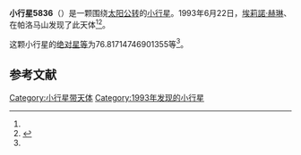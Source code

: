 {{Infobox planet
| bgcolour = #FFFFC0
| name = 5836
| symbol = 
| image = 
| caption = 
| discovery = yes
| discovery_ref = 
| discoverer = [[埃莉諾·赫琳|埃莉諾·赫琳]]、{{link-en|肯尼斯·J·劳伦斯|Kenneth J. Lawrence}}
| discovery_site = [[帕洛马山|帕洛马山]] 
| discovered = 1993年6月22日
| designations = yes
| mp_name = 
| named_after = 
| alt_names = 
| mp_category = [[阿莫尔型小行星|阿莫尔型小行星]]
| orbit_ref = <ref name="a">[http://ssd.jpl.nasa.gov/sbdb.cgi?sstr=5836 5836] {{Wayback|url=http://ssd.jpl.nasa.gov/sbdb.cgi?sstr=5836 |date=20110610012846 }}，小行星數據庫瀏覽器（JPL Small-Body Database Browser）－[[美国国家航空航天局|美国国家航空航天局]]喷气推进实验室</ref>
| epoch = 2456400.5（2013年4月18日更新）
| aphelion = {{convert|3.748484906854704|AU|km|3|abbr=on|lk=out}}
| perihelion = {{convert|1.144032405554569|AU|km|3|abbr=on}}
| semimajor = {{convert|2.446258656204636|AU|km|3|abbr=on}}
| eccentricity = 0.532333835
| period = 1397.500558日<br />3.83[[儒略年|儒略年]]
| avg_speed = 
| inclination = 7.979169782861645
| asc_node = 239.6787348997883
| mean_anomaly = 
| arg_peri = 76.81714746901355
| satellites = 
| physical_characteristics = yes
| dimensions = 
| mass = 
| density = 
| surface_grav = 
| escape_velocity = 
| sidereal_day = 
| axial_tilt = 
| pole_ecliptic_lat = 
| pole_ecliptic_lon = 
| albedo = 
| temperatures= 
| temp_name1 = 
| mean_temp_1 = 
| max_temp_1 = 
| temp_name2 = 
| max_temp_2 = 
| spectral_type = 
| abs_magnitude = 76.81714746901355
}}

'''小行星5836'''（{{lang-en|5836}}）是一颗围绕[[太阳|太阳]][[公转|公转]]的[[小行星|小行星]]。1993年6月22日，[[埃莉諾·赫琳|埃莉諾·赫琳]]、{{link-en|肯尼斯·J·劳伦斯|Kenneth J. Lawrence}}在帕洛马山发现了此天体<ref name="a" /><ref>{{cite news|title=小行星列表|url=http://cfa-www.harvard.edu/iau/lists/NumberedMPs.txt|accessdate=2013-07-08|newspaper=哈佛大学|archive-date=2008-05-17|archive-url=https://web.archive.org/web/20080517010638/http://cfa-www.harvard.edu/iau/lists/NumberedMPs.txt|dead-url=no}}</ref>。

这颗小行星的[[绝对星等|绝对星等]]为76.81714746901355等<ref name="a" />。

==参考文献==
{{reflist}}
{{Minor Planet Number|[[小行星5835|小行星5835]]|[[小行星5837|小行星5837]]}}

{{小天体}}
{{asteroid-stub}}

[[Category:小行星带天体|Category:小行星带天体]]
[[Category:1993年发现的小行星|Category:1993年发现的小行星]]